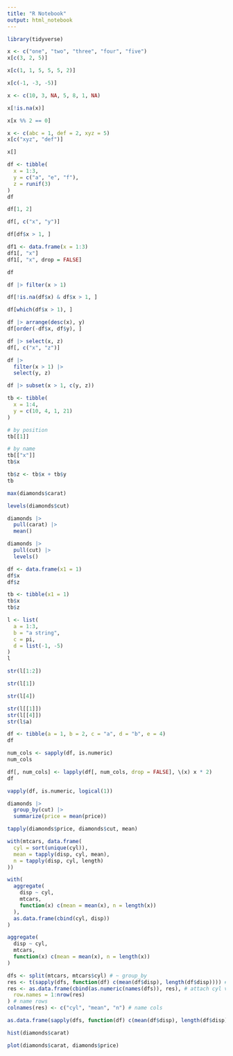 ```yaml
---
title: "R Notebook"
output: html_notebook
---
```


```r
library(tidyverse)
```

```r
x <- c("one", "two", "three", "four", "five")
x[c(3, 2, 5)]
```

```r
x[c(1, 1, 5, 5, 5, 2)]
```

```r
x[c(-1, -3, -5)]
```

```r
x <- c(10, 3, NA, 5, 8, 1, NA)

x[!is.na(x)]

x[x %% 2 == 0]
```

```r
x <- c(abc = 1, def = 2, xyz = 5)
x[c("xyz", "def")]
```

```r
x[]
```

```r
df <- tibble(
  x = 1:3,
  y = c("a", "e", "f"),
  z = runif(3)
)
df
```

```r
df[1, 2]
```

```r
df[, c("x", "y")]
```

```r
df[df$x > 1, ]
```

```r
df1 <- data.frame(x = 1:3)
df1[, "x"]
df1[, "x", drop = FALSE]
```

```r
df
```

```r
df |> filter(x > 1)
```

```r
df[!is.na(df$x) & df$x > 1, ]
```

```r
df[which(df$x > 1), ]
```

```r
df |> arrange(desc(x), y)
df[order(-df$x, df$y), ]
```

```r
df |> select(x, z)
df[, c("x", "z")]
```

```r
df |>
  filter(x > 1) |>
  select(y, z)
```

```r
df |> subset(x > 1, c(y, z))
```

```r
tb <- tibble(
  x = 1:4,
  y = c(10, 4, 1, 21)
)

# by position
tb[[1]]

# by name
tb[["x"]]
tb$x
```

```r
tb$z <- tb$x + tb$y
tb
```

```r
max(diamonds$carat)
```

```r
levels(diamonds$cut)
```

```r
diamonds |>
  pull(carat) |>
  mean()
```

```r
diamonds |>
  pull(cut) |>
  levels()
```

```r
df <- data.frame(x1 = 1)
df$x
df$z
```

```r
tb <- tibble(x1 = 1)
tb$x
tb$z
```

```r
l <- list(
  a = 1:3,
  b = "a string",
  c = pi,
  d = list(-1, -5)
)
l
```

```r
str(l[1:2])
```

```r
str(l[1])
```

```r
str(l[4])
```

```r
str(l[[1]])
str(l[[4]])
str(l$a)
```

```r
df <- tibble(a = 1, b = 2, c = "a", d = "b", e = 4)
df
```

```r
num_cols <- sapply(df, is.numeric)
num_cols
```

```r
df[, num_cols] <- lapply(df[, num_cols, drop = FALSE], \(x) x * 2)
df
```

```r
vapply(df, is.numeric, logical(1))
```

```r
diamonds |>
  group_by(cut) |>
  summarize(price = mean(price))
```

```r
tapply(diamonds$price, diamonds$cut, mean)
```

```r
with(mtcars, data.frame(
  cyl = sort(unique(cyl)),
  mean = tapply(disp, cyl, mean),
  n = tapply(disp, cyl, length)
))
```

```r
with(
  aggregate(
    disp ~ cyl,
    mtcars,
    function(x) c(mean = mean(x), n = length(x))
  ),
  as.data.frame(cbind(cyl, disp))
)
```

```r
aggregate(
  disp ~ cyl,
  mtcars,
  function(x) c(mean = mean(x), n = length(x))
)
```

```r
dfs <- split(mtcars, mtcars$cyl) # ~ group_by
res <- t(sapply(dfs, function(df) c(mean(df$disp), length(df$disp)))) # ~ summarise
res <- as.data.frame(cbind(as.numeric(names(dfs)), res), # attach cyl values
  row.names = 1:nrow(res)
) # name rows
colnames(res) <- c("cyl", "mean", "n") # name cols
```

```r
as.data.frame(sapply(dfs, function(df) c(mean(df$disp), length(df$disp))) |> t())
```

```r
hist(diamonds$carat)
```

```r
plot(diamonds$carat, diamonds$price)
```

